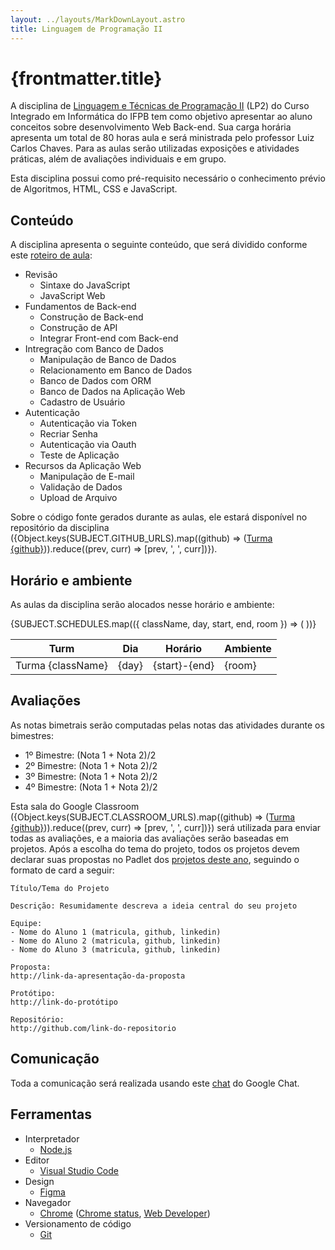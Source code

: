 ```yaml
---
layout: ../layouts/MarkDownLayout.astro
title: Linguagem de Programação II
---
```



# {frontmatter.title}

A disciplina de [Linguagem e Técnicas de Programação II](/docs/plano-de-ensino.pdf) (LP2) do Curso Integrado em Informática do IFPB tem como objetivo apresentar ao aluno conceitos sobre desenvolvimento Web Back-end. Sua carga horária apresenta um total de 80 horas aula e será ministrada pelo professor Luiz Carlos Chaves. Para as aulas serão utilizadas exposições e atividades práticas, além de avaliações individuais e em grupo.

Esta disciplina possui como pré-requisito necessário o conhecimento prévio de Algoritmos, HTML, CSS e JavaScript.

## Conteúdo

A disciplina apresenta o seguinte conteúdo, que será dividido conforme este [roteiro de aula](/lp2/classnotes):

- Revisão
  - Sintaxe do JavaScript
  - JavaScript Web
- Fundamentos de Back-end
  - Construção de Back-end
  - Construção de API
  - Integrar Front-end com Back-end
- Intregração com Banco de Dados
  - Manipulação de Banco de Dados
  - Relacionamento em Banco de Dados
  - Banco de Dados com ORM
  - Banco de Dados na Aplicação Web
  - Cadastro de Usuário
- Autenticação
  - Autenticação via Token
  - Recriar Senha
  - Autenticação via Oauth
  - Teste de Aplicação
- Recursos da Aplicação Web
  - Manipulação de E-mail
  - Validação de Dados
  - Upload de Arquivo

Sobre o código fonte gerados durante as aulas, ele estará disponível no repositório da disciplina ({Object.keys(SUBJECT.GITHUB_URLS).map((github) => (<a href={SUBJECT.GITHUB_URLS[github]} target="_blank">Turma {github}</a>)).reduce((prev, curr) => [prev, ', ', curr])}).

## Horário e ambiente

As aulas da disciplina serão alocados nesse horário e ambiente:

<table>
  <thead>
    <tr>
      <th>Turm</th>
      <th>Dia</th>
      <th>Horário</th>
      <th>Ambiente</th>
    </tr>
  </thead>
  <tbody>
    {SUBJECT.SCHEDULES.map(({ className, day, start, end, room }) => (
      <tr>
        <td>Turma {className}</td>
        <td>{day}</td>
        <td>{start}-{end}</td>
        <td>{room}</td>
      </tr>
    ))}
  </tbody>
</table>

## Avaliações

As notas bimetrais serão computadas pelas notas das atividades durante os bimestres:

- 1º Bimestre: (Nota 1 + Nota 2)/2
- 2º Bimestre: (Nota 1 + Nota 2)/2
- 3º Bimestre: (Nota 1 + Nota 2)/2
- 4º Bimestre: (Nota 1 + Nota 2)/2

Esta sala do Google Classroom ({Object.keys(SUBJECT.CLASSROOM_URLS).map((github) => (<a href={SUBJECT.GITHUB_URLS[github]} target="_blank">Turma {github}</a>)).reduce((prev, curr) => [prev, ', ', curr])}) será utilizada para enviar todas as avaliações, e a maioria das avaliações serão baseadas em projetos. Após a escolha do tema do projeto, todos os projetos devem declarar suas propostas no Padlet dos <a href={SUBJECT.PROJECTS_URL} target="_blank">projetos deste ano</a>, seguindo o formato de card a seguir:

```text
Título/Tema do Projeto

Descrição: Resumidamente descreva a ideia central do seu projeto

Equipe:
- Nome do Aluno 1 (matricula, github, linkedin)
- Nome do Aluno 2 (matricula, github, linkedin)
- Nome do Aluno 3 (matricula, github, linkedin)

Proposta:
http://link-da-apresentação-da-proposta

Protótipo:
http://link-do-protótipo

Repositório:
http://github.com/link-do-repositorio
```

## Comunicação

Toda a comunicação será realizada usando este <a href={SUBJECT.CHAT_URL} target="_blank">chat</a> do Google Chat.

## Ferramentas

- Interpretador
  - [Node.js](https://nodejs.org/en/)
- Editor
  - [Visual Studio Code](http://code.visualstudio.com)
- Design
  - [Figma](https://www.figma.com/)
- Navegador
  - [Chrome](https://www.google.com/chrome/browser/index.html) ([Chrome status](https://www.chromestatus.com/features), [Web Developer](https://chrome.google.com/webstore/detail/web-developer/bfbameneiokkgbdmiekhjnmfkcnldhhm))
- Versionamento de código
  - [Git](https://git-scm.com/)
